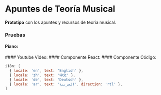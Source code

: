 
# Apuntes de Teoría Musical

**Prototipo** con los apuntes y recursos de teoría musical.

### Pruebas

#### Piano:

<Piano />
#### Youtube Video:
<YouTube youTubeId="GUEUlw3rDEc" />
#### Componente React:
<Counter />
#### Componente Código:

```jsx
i18n: [
  { locale: 'en', text: 'English' },
  { locale: 'zh', text: '中文' },
  { locale: 'de', text: 'Deutsch' },
  { locale: 'ar', text: 'العربية', direction: 'rtl' },
]
```
